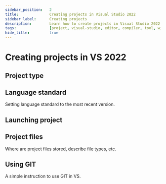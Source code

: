 ```yaml
---
sidebar_position:	2
title:				Creating projects in Visual Studio 2022
sidebar_label:		Creating projects
description:		Learn how to create projects in Visual Studio 2022
tags:				[project, visual-studio, editor, compiler, tool, windows]
hide_title:			true
---
```



<NotFinished />

# Creating projects in VS 2022

## Project type

<ImproveSection />

## Language standard

<ImproveSection />

Setting language standard to the most recent version.

## Launching project

<ImproveSection />

## Project files

<ImproveSection />

Where are project files stored, describe file types, etc.


## Using GIT

<ImproveSection />

A simple instruction to use GIT in VS.


